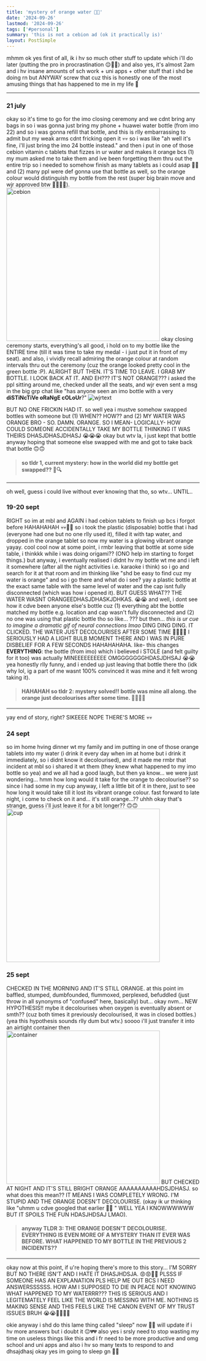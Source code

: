 ```yaml
---
title: 'mystery of orange water 🍊🤯'
date: '2024-09-26'
lastmod: '2024-09-26'
tags: ['#personal']
summary: 'this is not a cebion ad (ok it practically is)'
layout: PostSimple
---
```


mhmm ok yes first of all, ik i hv so much other stuff to update which i'll do later (putting the pro in procrastination 😌🤘🏻) and also yes, it's almost 2am and i hv insane amounts of sch work + uni apps + other stuff that i shd be doing rn but ANYWAY screw that cuz this is honestly one of the most amusing things that has happened to me in my life 🍿

---

### 21 july
okay so it's time to go for the imo closing ceremony and we cdnt bring any bags in so i was gonna just bring my phone + huawei water bottle (from imo 22) and so i was gonna refill that bottle, and this is rlly embarrassing to admit but my weak arms cdnt fricking open it 💀💀 so i was like "ah well it's fine, i'll just bring the imo 24 bottle instead." and then i put in one of those cebion vitamin c tablets that fizzes in ur water and makes it orange bcs (1) my mum asked me to take them and ive been forgetting them thru out the entire trip so i needed to somehow finish as many tablets as i could asap 🤡🤡 and (2) many ppl were def gonna use that bottle as well, so the orange colour would distinguish my bottle from the rest (super big brain move and wjr approved btw 👍🏻👍🏻).
<img src="/static/images/blogs/orange-cebion.jpeg" alt="cebion" width="400"/>
okay closing ceremony starts, everything's all good, i hold on to my bottle like the ENTIRE time (till it was time to take my medal - i just put it in front of my seat). and also, i vividly recall admiring the orange colour at random intervals thru out the ceremony (cuz the orange looked pretty cool in the green bottle :P). ALRIGHT BUT THEN. IT'S TIME TO LEAVE. I GRAB MY BOTTLE. I LOOK BACK AT IT. AND EH??? IT'S NOT ORANGE??? i asked the ppl sitting around me, checked under all the seats, and wjr even sent a msg in the big grp chat like "has anyone seen an imo bottle with a very **diSTiNcTiVe oRaNgE cOLoUr**?"
<img src="/static/images/blogs/orange-wjrtext.jpg" alt="wjrtext"/>

BUT NO ONE FRICKIN HAD IT. so well yea i mustve somehow swapped bottles with someone but (1) WHEN?? HOW?? and (2) MY WATER WAS ORANGE BRO - SO. DAMN. ORANGE. SO I MEAN- LOGICALLY- HOW COULD SOMEONE ACCIDENTALLY TAKE MY BOTTLE THINKING IT WAS THEIRS DHASJDHASJDHASJ 😭😭😭 okay but wtv la, i just kept that bottle anyway hoping that someone else swapped with me and got to take back that bottle 🙃🙃

> #### so tldr 1, current mystery: how in the world did my bottle get swapped?? 🤔🔍

---

oh well, guess i could live without ever knowing that tho, so wtv... UNTIL..

### 19-20 sept
RIGHT so im at mbl and AGAIN i had cebion tablets to finish up bcs i forgot before HAHAHAHAH 💀💀🤡🤡 so i took the plastic (disposable) bottle that i had (everyone had one but no one rlly used it), filled it with tap water, and dropped in the orange tablet so now my water is a glowing vibrant orange yayay. cool cool now at some point, i rmbr leaving that bottle at some side table, i thinkkk while i was doing origami?? (ONO help im starting to forget things.) but anyway, i eventually realised i didnt hv my bottle wt me and i left it somewhere (after all the night activities i.e. karaoke i think) so i go and search for it at that room and im thinking like "shd be easy to find cuz my water is orange" and so i go there and what do i see? yay a plastic bottle at the exact same table with the same level of water and the cap isnt fully disconnected (which was how i opened it). BUT GUESS WHAT?? THE WATER WASNT ORANGEEDHASJDHASKJDHKAS. 😭😭 and well, i dont see how it cdve been anyone else's bottle cuz (1) everything abt the bottle matched my bottle e.g. location and cap wasn't fully disconnected and (2) no one was using that plastic bottle tho so like... ??? but then... *this is ur cue to imagine a dramatic gif of neural connections lmao* DING DING DING. IT CLICKED. THE WATER JUST DECOLOURISES AFTER SOME TIME 🤯🤯💡💡 I SERIOUSLY HAD A LIGHT BULB MOMENT THERE AND I WAS IN PURE DISBELIEF FOR A FEW SECONDS HAHAHAHAHA. like- this changes **EVERYTHING**: the bottle (from imo) which i believed i STOLE (and felt guilty for it too) was actually MINEEEEEEEEEE OMGGGGGGGHDASJDHSAJ 😭😭 yea honestly rlly funny, and i ended up just leaving that bottle there tho (idk why lol, ig a part of me wasnt 100% convinced it was mine and it felt wrong taking it).

> #### HAHAHAH so tldr 2: mystery solved!! bottle was mine all along. the orange just decolourises after some time. 🥳🥳🎉🎉

---

yay end of story, right? SIKEEEE NOPE THERE'S MORE 💀💀

### 24 sept
so im home hving dinner wt my family and im putting in one of those orange tablets into my water (i drink it every day when im at home but i drink it immediately, so i didnt know it decolourised), and it made me rmbr that incident at mbl so i shared it wt them (they knew what happened to my imo bottle so yea) and we all had a good laugh, but then ya know... we were just wondering... hmm how long would it take for the orange to decolourise?? so since i had some in my cup anyway, i left a little bit of it in there, just to see how long it would take till it lost its vibrant orange colour. fast forward to late night, i come to check on it and... it's still orange...?? uhhh okay that's strange, guess i'll just leave it for a bit longer?? 🙃🙃
<img src="/static/images/blogs/orange-cup.jpg" alt="cup" width="400"/>

### 25 sept
CHECKED IN THE MORNING AND IT'S STILL ORANGE. at this point im baffled, stumped, dumbfounded, flummoxed, perplexed, befuddled (just throw in all synonyms of "confused" here, basically) but... okay nvm... NEW HYPOTHESIS!! mybe it decolourises when oxygen is eventually absent or smth?? (cuz both times it previously decolourised, it was in closed bottles.) (yea this hypothesis sounds rlly dum but wtv.) soooo i'll just transfer it into an airtight container then
<img src="/static/images/blogs/orange-container.jpg" alt="container" width="400"/>
BUT CHECKED AT NIGHT AND IT'S STILL BRIGHT ORANGE AAAAAAAAAAHDSJDHASJ. so what does this mean?? IT MEANS I WAS COMPLETELY WRONG. I'M STUPID AND THE ORANGE DOESN'T DECOLOURISE. (okay ik ur thinking like "uhmm u cdve googled that earlier 🤨🙄 " WELL YEA I KNOWWWWWW BUT IT SPOILS THE FUN HDASJHDSAJ LMAO).

> #### anyway TLDR 3: THE ORANGE DOESN'T DECOLOURISE. EVERYTHING IS EVEN MORE OF A MYSTERY THAN IT EVER WAS BEFORE. WHAT HAPPENED TO MY BOTTLE IN THE PREVIOUS 2 INCIDENTS??

---

okay now at this point, if u're hoping there's more to this story... I'M SORRY BUT NO THERE ISN'T AND I HATE IT DHASJHDSJA. 😡😡🤬🤬 PLSSS IF SOMEONE HAS AN EXPLANATION PLS HELP ME OUT BCS I NEED ANSWERSSSSSS. HOW AM I SUPPOSED TO DIE IN PEACE NOT KNOWING WHAT HAPPENED TO MY WATERRR??? THIS IS SERIOUS AND I LEGITEMATELY FEEL LIKE THE WORLD IS MESSING WITH ME. NOTHING IS MAKING SENSE AND THIS FEELS LIKE THE CANON EVENT OF MY TRUST ISSUES BRUH 😭😭🙏🏻🙏🏻

okie anyway i shd do this lame thing called "sleep" now 🫠🫠 will update if i hv more answers but i doubt it 😔💔💔 also yes i srsly need to stop wasting my time on useless things like this and i fr need to be more productive and omg school and uni apps and also i hv so many texts to respond to and dhsajdhasj okay yes im going to sleep gn 🫡🫡
